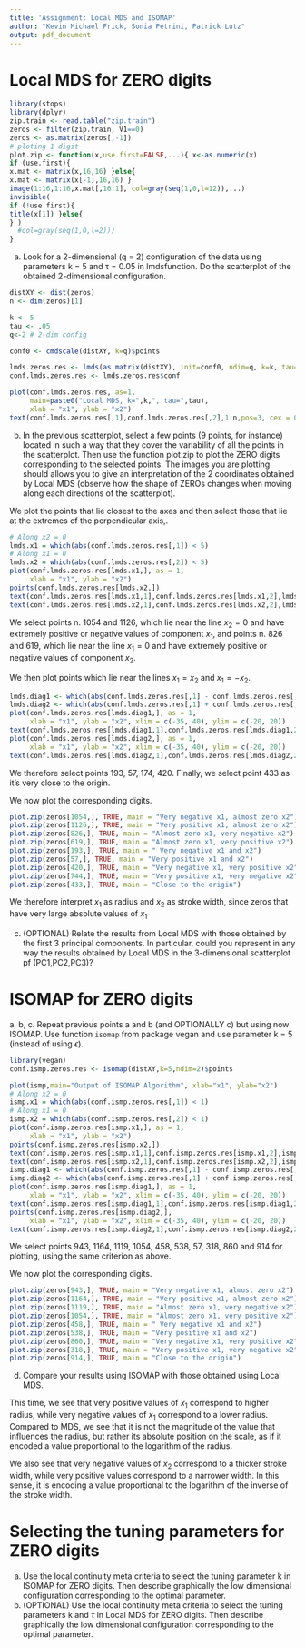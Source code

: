 ```yaml
---
title: 'Assignment: Local MDS and ISOMAP'
author: "Kevin Michael Frick, Sonia Petrini, Patrick Lutz"
output: pdf_document
---
```


# Local MDS for ZERO digits

```r
library(stops)
library(dplyr)
zip.train <- read.table("zip.train")
zeros <- filter(zip.train, V1==0)
zeros <- as.matrix(zeros[,-1])
# ploting 1 digit
plot.zip <- function(x,use.first=FALSE,...){ x<-as.numeric(x)
if (use.first){
x.mat <- matrix(x,16,16) }else{
x.mat <- matrix(x[-1],16,16) }
image(1:16,1:16,x.mat[,16:1], col=gray(seq(1,0,l=12)),...)
invisible(
if (!use.first){
title(x[1]) }else{
} )
  #col=gray(seq(1,0,l=2)))
}

```

a. Look for a 2-dimensional (q = 2) configuration of the data using parameters k = 5 and τ = 0.05 in lmdsfunction. Do the scatterplot of the obtained 2-dimensional configuration.

```r
distXY <- dist(zeros)
n <- dim(zeros)[1]

k <- 5
tau <- .05
q<-2 # 2-dim config

conf0 <- cmdscale(distXY, k=q)$points

lmds.zeros.res <- lmds(as.matrix(distXY), init=conf0, ndim=q, k=k, tau=tau, itmax = 1000)
conf.lmds.zeros.res <- lmds.zeros.res$conf
```
```r
plot(conf.lmds.zeros.res, as=1, 
     main=paste0("Local MDS, k=",k,", tau=",tau), 
     xlab = "x1", ylab = "x2")
text(conf.lmds.zeros.res[,1],conf.lmds.zeros.res[,2],1:n,pos=3, cex = 0.4)
```
b. In the previous scatterplot, select a few points (9 points, for instance) located in such a way that they cover the variability of all the points in the scatterplot. Then use the function plot.zip to plot the ZERO digits corresponding to the selected points. The images you are plotting should allows you to give an interpretation of the 2 coordinates obtained by Local MDS (observe how the shape of ZEROs changes when moving along each directions of the scatterplot).

We plot the points that lie closest to the axes and then select those that lie at the extremes of the perpendicular axis,.

```r
# Along x2 = 0
lmds.x1 = which(abs(conf.lmds.zeros.res[,1]) < 5)
# Along x1 = 0
lmds.x2 = which(abs(conf.lmds.zeros.res[,2]) < 5)
plot(conf.lmds.zeros.res[lmds.x1,], as = 1,
     xlab = "x1", ylab = "x2")
points(conf.lmds.zeros.res[lmds.x2,])
text(conf.lmds.zeros.res[lmds.x1,1],conf.lmds.zeros.res[lmds.x1,2],lmds.x1,pos=2, cex = 0.4)
text(conf.lmds.zeros.res[lmds.x2,1],conf.lmds.zeros.res[lmds.x2,2],lmds.x2,pos=3, cex = 0.4)
```

We select points n. 1054 and 1126, which lie near the line $x_2 = 0$ and have extremely positive or negative values of component $x_1$, and points n. 826 and 619, which lie near the line $x_1 = 0$ and have extremely positive or negative values of component $x_2$.

We then plot points which lie near the lines $x_1 = x_2$ and $x_1 = -x_2$.

```r
lmds.diag1 <- which(abs(conf.lmds.zeros.res[,1] - conf.lmds.zeros.res[,2]) < 1)
lmds.diag2 <- which(abs(conf.lmds.zeros.res[,1] + conf.lmds.zeros.res[,2]) < 1)
plot(conf.lmds.zeros.res[lmds.diag1,], as = 1,
     xlab = "x1", ylab = "x2", xlim = c(-35, 40), ylim = c(-20, 20))
text(conf.lmds.zeros.res[lmds.diag1,1],conf.lmds.zeros.res[lmds.diag1,2],lmds.diag1,pos=3, cex = 0.4)
plot(conf.lmds.zeros.res[lmds.diag2,], as = 1,
     xlab = "x1", ylab = "x2", xlim = c(-35, 40), ylim = c(-20, 20))
text(conf.lmds.zeros.res[lmds.diag2,1],conf.lmds.zeros.res[lmds.diag2,2],lmds.diag2,pos=3, cex = 0.4)

```

We therefore select points 193, 57, 174, 420. Finally, we select point 433 as it's very close to the origin.

We now plot the corresponding digits.

```r
plot.zip(zeros[1054,], TRUE, main = "Very negative x1, almost zero x2")
plot.zip(zeros[1126,], TRUE, main = "Very positive x1, almost zero x2")
plot.zip(zeros[826,], TRUE, main = "Almost zero x1, very negative x2")
plot.zip(zeros[619,], TRUE, main = "Almost zero x1, very positive x2")
plot.zip(zeros[193,], TRUE, main = " Very negative x1 and x2")
plot.zip(zeros[57,], TRUE, main = "Very positive x1 and x2")
plot.zip(zeros[420,], TRUE, main = "Very negative x1, very positive x2")
plot.zip(zeros[744,], TRUE, main = "Very positive x1, very negative x2")
plot.zip(zeros[433,], TRUE, main = "Close to the origin")
```

We therefore interpret $x_1$ as radius and $x_2$ as stroke width, since zeros that have very large absolute values of $x_1$

c.  (OPTIONAL) Relate the results from Local MDS with those obtained by the first 3 principal components. In particular, could you represent in any way the results obtained by Local MDS in the 3-dimensional scatterplot pf (PC1,PC2,PC3)?


# ISOMAP for ZERO digits

a, b, c. Repeat previous points a and b (and OPTIONALLY c) but using now ISOMAP. Use function `isomap` from package vegan and use parameter k = 5 (instead of using $\epsilon$).

```r
library(vegan)
conf.ismp.zeros.res <- isomap(distXY,k=5,ndim=2)$points
```
```r
plot(ismp,main="Output of ISOMAP Algorithm", xlab="x1", ylab="x2")
# Along x2 = 0
ismp.x1 = which(abs(conf.ismp.zeros.res[,1]) < 1)
# Along x1 = 0
ismp.x2 = which(abs(conf.ismp.zeros.res[,2]) < 1)
plot(conf.ismp.zeros.res[ismp.x1,], as = 1,
     xlab = "x1", ylab = "x2")
points(conf.ismp.zeros.res[ismp.x2,])
text(conf.ismp.zeros.res[ismp.x1,1],conf.ismp.zeros.res[ismp.x1,2],ismp.x1,pos=2, cex = 0.4)
text(conf.ismp.zeros.res[ismp.x2,1],conf.ismp.zeros.res[ismp.x2,2],ismp.x2,pos=3, cex = 0.4)
ismp.diag1 <- which(abs(conf.ismp.zeros.res[,1] - conf.ismp.zeros.res[,2]) < 1)
ismp.diag2 <- which(abs(conf.ismp.zeros.res[,1] + conf.ismp.zeros.res[,2]) < 1)
plot(conf.ismp.zeros.res[ismp.diag1,], as = 1,
     xlab = "x1", ylab = "x2", xlim = c(-35, 40), ylim = c(-20, 20))
text(conf.ismp.zeros.res[ismp.diag1,1],conf.ismp.zeros.res[ismp.diag1,2],ismp.diag1,pos=3, cex = 0.4)
points(conf.ismp.zeros.res[ismp.diag2,],
     xlab = "x1", ylab = "x2", xlim = c(-35, 40), ylim = c(-20, 20))
text(conf.ismp.zeros.res[ismp.diag2,1],conf.ismp.zeros.res[ismp.diag2,2],ismp.diag2,pos=3, cex = 0.4)
```

We select points  943, 1164, 1119, 1054, 458, 538, 57, 318, 860 and 914 for plotting, using the same criterion as above.

We now plot the corresponding digits.

```r
plot.zip(zeros[943,], TRUE, main = "Very negative x1, almost zero x2")
plot.zip(zeros[1164,], TRUE, main = "Very positive x1, almost zero x2")
plot.zip(zeros[1119,], TRUE, main = "Almost zero x1, very negative x2")
plot.zip(zeros[1054,], TRUE, main = "Almost zero x1, very positive x2")
plot.zip(zeros[458,], TRUE, main = " Very negative x1 and x2")
plot.zip(zeros[538,], TRUE, main = "Very positive x1 and x2")
plot.zip(zeros[860,], TRUE, main = "Very negative x1, very positive x2")
plot.zip(zeros[318,], TRUE, main = "Very positive x1, very negative x2")
plot.zip(zeros[914,], TRUE, main = "Close to the origin")
```

d. Compare your results using ISOMAP with those obtained using Local MDS.

This time, we see that very positive values of $x_1$ correspond to higher radius, while very negative values of $x_1$ correspond to a lower radius. Compared to MDS, we see that it is not the magnitude of the value that influences the radius, but rather its absolute position on the scale, as if it encoded a value proportional to the logarithm of the radius.

We also see that very negative values of $x_2$ correspond to a thicker stroke width, while very positive values correspond to a narrower width. In this sense, it is encoding a value proportional to the logarithm of the inverse of the stroke width.

# Selecting the tuning parameters for ZERO digits

a. Use the local continuity meta criteria to select the tuning parameter k in ISOMAP for ZERO digits. Then describe graphically the low dimensional configuration corresponding to the optimal parameter.
b. (OPTIONAL) Use the local continuity meta criteria to select the tuning parameters k and $\tau$ in Local MDS for ZERO digits. Then describe graphically the low dimensional configuration corresponding to the optimal parameter.
